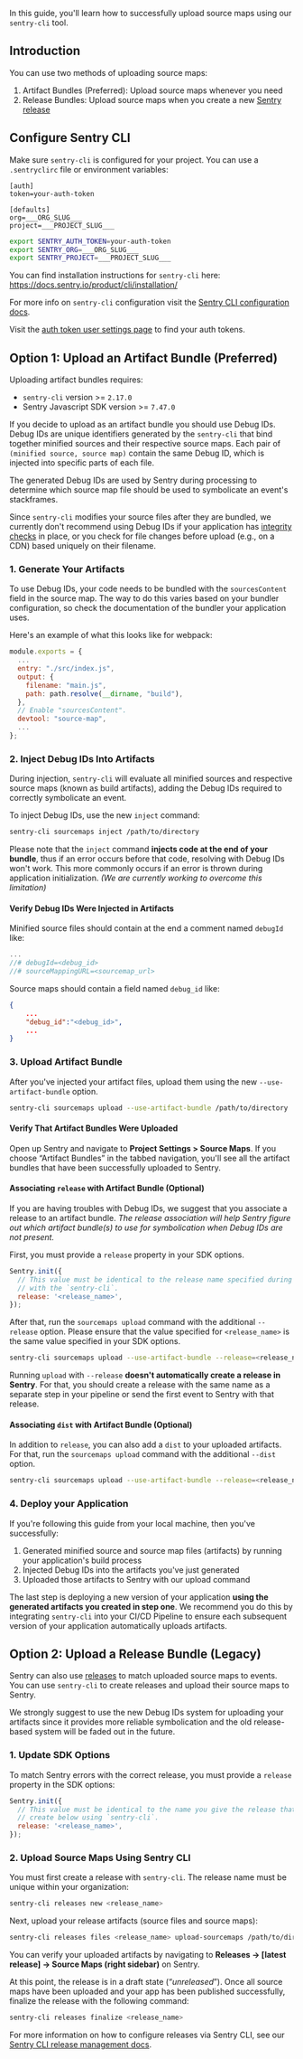 In this guide, you'll learn how to successfully upload source maps using our `sentry-cli` tool.

## Introduction

You can use two methods of uploading source maps:

1. Artifact Bundles (Preferred): Upload source maps whenever you need
2. Release Bundles: Upload source maps when you create a new [Sentry release](https://docs.sentry.io/product/releases/)

## Configure Sentry CLI

Make sure `sentry-cli` is configured for your project. You can use a `.sentryclirc` file or environment variables:

```ìni {filename:.sentryclirc}
[auth]
token=your-auth-token

[defaults]
org=___ORG_SLUG___
project=___PROJECT_SLUG___
```

```bash
export SENTRY_AUTH_TOKEN=your-auth-token
export SENTRY_ORG=___ORG_SLUG___
export SENTRY_PROJECT=___PROJECT_SLUG___
```

<Note>

You can find installation instructions for `sentry-cli` here: https://docs.sentry.io/product/cli/installation/

For more info on `sentry-cli` configuration visit the [Sentry CLI configuration docs](/product/cli/configuration/).

</Note>

<Note>

Visit the [auth token user settings page](https://sentry.io/settings/account/api/auth-tokens/) to find your auth tokens.

</Note>

## Option 1: Upload an Artifact Bundle (Preferred)

<Note>

Uploading artifact bundles requires:

- `sentry-cli` version >= `2.17.0`
- Sentry Javascript SDK version >= `7.47.0`

</Note>

If you decide to upload as an artifact bundle you should use Debug IDs. Debug IDs are unique identifiers generated by the `sentry-cli` that bind together minified sources and their respective source maps. Each pair of `(minified source, source map)` contain the same Debug ID, which is injected into specific parts of each file.

The generated Debug IDs are used by Sentry during processing to determine which source map file should be used to symbolicate an event's stackframes.

<Note>

Since `sentry-cli` modifies your source files after they are bundled, we currently don't recommend using Debug IDs if your application has [integrity checks](https://developer.mozilla.org/en-US/docs/Web/Security/Subresource_Integrity) in place, or you check for file changes before upload (e.g., on a CDN) based uniquely on their filename.

</Note>

### 1. Generate Your Artifacts

To use Debug IDs, your code needs to be bundled with the `sourcesContent` field in the source map. The way to do this varies based on your bundler configuration, so check the documentation of the bundler your application uses.

Here's an example of what this looks like for webpack:

```javascript {filename:webpack.config.js}
module.exports = {
  ...
  entry: "./src/index.js",
  output: {
    filename: "main.js",
    path: path.resolve(__dirname, "build"),
  },
  // Enable "sourcesContent".
  devtool: "source-map",
  ...
};
```

### 2. Inject Debug IDs Into Artifacts

During injection, `sentry-cli` will evaluate all minified sources and respective source maps (known as build artifacts), adding the Debug IDs required to correctly symbolicate an event.

To inject Debug IDs, use the new `inject` command:

```bash
sentry-cli sourcemaps inject /path/to/directory
```

<Note>

Please note that the `inject` command **injects code at the end of your bundle**, thus if an error occurs before that code, resolving with Debug IDs won't work. This more commonly occurs if an error is thrown during application initialization. _(We are currently working to overcome this limitation)_

</Note>

#### Verify Debug IDs Were Injected in Artifacts

Minified source files should contain at the end a comment named `debugId` like:

```javascript {filename:example_minified_file.js}
...
//# debugId=<debug_id>
//# sourceMappingURL=<sourcemap_url>
```

Source maps should contain a field named `debug_id` like:

```json {filename:example_source_map.js.map}
{
    ...
    "debug_id":"<debug_id>",
    ...
}
```

### 3. Upload Artifact Bundle

After you've injected your artifact files, upload them using the new `--use-artifact-bundle` option.

```bash
sentry-cli sourcemaps upload --use-artifact-bundle /path/to/directory
```

#### Verify That Artifact Bundles Were Uploaded

Open up Sentry and navigate to **Project Settings > Source Maps**. If you choose “Artifact Bundles” in the tabbed navigation, you'll see all the artifact bundles that have been successfully uploaded to Sentry.

#### Associating `release` with Artifact Bundle (Optional)

If you are having troubles with Debug IDs, we suggest that you associate a release to an artifact bundle. _The release association will help Sentry figure out which artifact bundle(s) to use for symbolication when Debug IDs are not present._

First, you must provide a `release` property in your SDK options.

```javascript
Sentry.init({
  // This value must be identical to the release name specified during upload
  // with the `sentry-cli`.
  release: '<release_name>',
});
```

After that, run the `sourcemaps upload` command with the additional `--release` option. Please ensure that the value specified for `<release_name>` is the same value specified in your SDK options.

```bash
sentry-cli sourcemaps upload --use-artifact-bundle --release=<release_name> /path/to/directory
```

<Note>

Running `upload` with `--release` **doesn't automatically create a release in Sentry**. For that, you should create a release with the same name as a separate step in your pipeline or send the first event to Sentry with that release.

</Note>

#### Associating `dist` with Artifact Bundle (Optional)

In addition to `release`, you can also add a `dist` to your uploaded artifacts. For that, run the `sourcemaps upload` command with the additional `--dist` option.

```bash
sentry-cli sourcemaps upload --use-artifact-bundle --release=<release_name> --dist=<dist_name> /path/to/directory
```

### 4. Deploy your Application

If you're following this guide from your local machine, then you've successfully:

1. Generated minified source and source map files (artifacts) by running your application's build process
2. Injected Debug IDs into the artifacts you've just generated
3. Uploaded those artifacts to Sentry with our upload command

The last step is deploying a new version of your application **using the generated artifacts you created in step one**. We recommend you do this by integrating `sentry-cli` into your CI/CD Pipeline to ensure each subsequent version of your application automatically uploads artifacts.

## Option 2: Upload a Release Bundle (Legacy)

Sentry can also use [releases](/product/releases/) to match uploaded source maps to events. You can use `sentry-cli` to create releases and upload their source maps to Sentry.

<Note>

We strongly suggest to use the new Debug IDs system for uploading your artifacts since it provides more reliable symbolication and the old release-based system will be faded out in the future.

</Note>

### 1. Update SDK Options

To match Sentry errors with the correct release, you must provide a `release` property in the SDK options:

```javascript
Sentry.init({
  // This value must be identical to the name you give the release that you
  // create below using `sentry-cli`.
  release: '<release_name>',
});
```

### 2. Upload Source Maps Using Sentry CLI

You must first create a release with `sentry-cli`. The release name must be unique within your organization:

```bash
sentry-cli releases new <release_name>
```

Next, upload your release artifacts (source files and source maps):

```bash
sentry-cli releases files <release_name> upload-sourcemaps /path/to/directory
```

You can verify your uploaded artifacts by navigating to **Releases -> [latest release] -> Source Maps (right sidebar)** on Sentry.

At this point, the release is in a draft state (“_unreleased_”). Once all source maps have been uploaded and your app has been published successfully, finalize the release with the following command:

```bash
sentry-cli releases finalize <release_name>
```

For more information on how to configure releases via Sentry CLI, see our [Sentry CLI release management docs](/product/cli/releases/).
